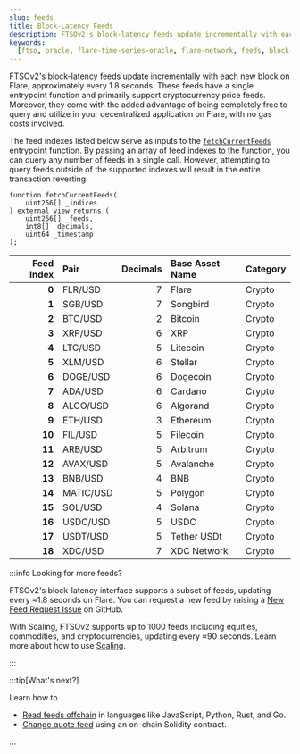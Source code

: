 ```yaml
---
slug: feeds
title: Block-Latency Feeds
description: FTSOv2's block-latency feeds update incrementally with each new block on Flare, approximately every 1.8 seconds.
keywords:
  [ftso, oracle, flare-time-series-oracle, flare-network, feeds, block-latency]
---
```


FTSOv2's block-latency feeds update incrementally with each new block on Flare, approximately every 1.8 seconds. These feeds have a single entrypoint function and primarily support cryptocurrency price feeds. Moreover, they come with the added advantage of being completely free to query and utilize in your decentralized application on Flare, with no gas costs involved.

The feed indexes listed below serve as inputs to the [`fetchCurrentFeeds`](solidity-reference/IFastUpdater#fetchcurrentfeeds) entrypoint function. By passing an array of feed indexes to the function, you can query any number of feeds in a single call. However, attempting to query feeds outside of the supported indexes will result in the entire transaction reverting.

```solidity title="Entrypoint function signature"
function fetchCurrentFeeds(
    uint256[] _indices
) external view returns (
    uint256[] _feeds,
    int8[] _decimals,
    uint64 _timestamp
);
```

| Feed Index | Pair      | Decimals | Base Asset Name | Category |
| ---------: | :-------- | -------: | :-------------- | -------- |
|      **0** | FLR/USD   |        7 | Flare           | Crypto   |
|      **1** | SGB/USD   |        7 | Songbird        | Crypto   |
|      **2** | BTC/USD   |        2 | Bitcoin         | Crypto   |
|      **3** | XRP/USD   |        6 | XRP             | Crypto   |
|      **4** | LTC/USD   |        5 | Litecoin        | Crypto   |
|      **5** | XLM/USD   |        6 | Stellar         | Crypto   |
|      **6** | DOGE/USD  |        6 | Dogecoin        | Crypto   |
|      **7** | ADA/USD   |        6 | Cardano         | Crypto   |
|      **8** | ALGO/USD  |        6 | Algorand        | Crypto   |
|      **9** | ETH/USD   |        3 | Ethereum        | Crypto   |
|     **10** | FIL/USD   |        5 | Filecoin        | Crypto   |
|     **11** | ARB/USD   |        5 | Arbitrum        | Crypto   |
|     **12** | AVAX/USD  |        5 | Avalanche       | Crypto   |
|     **13** | BNB/USD   |        4 | BNB             | Crypto   |
|     **14** | MATIC/USD |        5 | Polygon         | Crypto   |
|     **15** | SOL/USD   |        4 | Solana          | Crypto   |
|     **16** | USDC/USD  |        5 | USDC            | Crypto   |
|     **17** | USDT/USD  |        5 | Tether USDt     | Crypto   |
|     **18** | XDC/USD   |        7 | XDC Network     | Crypto   |

:::info Looking for more feeds?

FTSOv2's block-latency interface supports a subset of feeds, updating every ≈1.8 seconds on Flare. You can request a new feed by raising a [New Feed Request Issue](https://github.com/flare-foundation/developer-hub/issues/new/choose) on GitHub.

With Scaling, FTSOv2 supports up to 1000 feeds including equities, commodities, and cryptocurrencies, updating every ≈90 seconds. Learn more about how to use [Scaling](./scaling/overview).

:::

:::tip[What's next?]

Learn how to

- [Read feeds offchain](./guides/read-feeds-offchain) in languages like JavaScript, Python, Rust, and Go.
- [Change quote feed](./guides/change-quote-feed) using an on-chain Solidity contract.

:::
